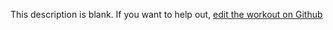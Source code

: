 
  This description is blank. If you want to help out, [edit the workout on Github](https://www.github.com/LiftArcade/exercises/blob/main/exercises/bicep-curl-machine-description.mdx)